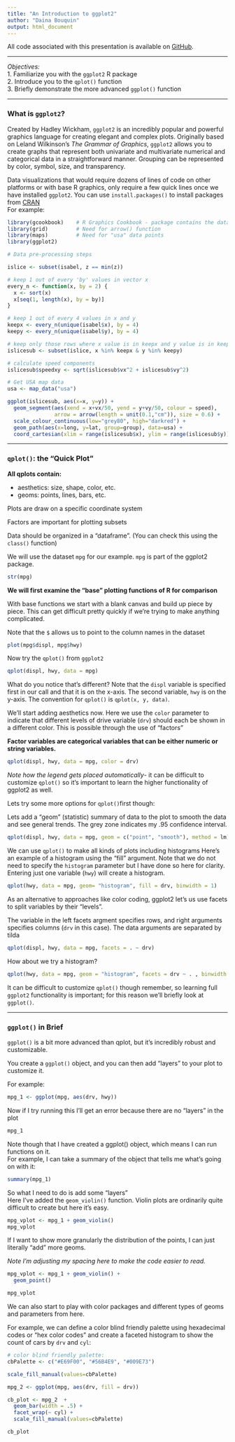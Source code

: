 ```yaml
---
title: "An Introduction to ggplot2"
author: "Daina Bouquin"
output: html_document
---
```


All code associated with this presentation is available on [GitHub][1].

************

*Objectives:*  
1. Familiarize you with the `ggplot2` R package  
2. Introduce you to the `qplot()` function  
3. Briefly demonstrate the more advanced `ggplot()` function  

************
<h3> What is `ggplot2`?</h3>
  
Created by Hadley Wickham, `ggplot2` is an incredibly popular and powerful graphics language for creating elegant and complex plots. Originally based on Leland Wilkinson's *The Grammar of Graphics*, `ggplot2` allows you to create graphs that represent both univariate and multivariate numerical and categorical data in a straightforward manner. Grouping can be represented by color, symbol, size, and transparency.

Data visualizations that would require dozens of lines of code on other platforms or with base R graphics, only require a few quick lines once we have installed `ggplot2`. You can use `install.packages()` to install packages from [CRAN][2]  
For example:  
     
```r
library(gcookbook)    # R Graphics Cookbook - package contains the data for this first example
library(grid)         # Need for arrow() function
library(maps)         # Need for "usa" data points
library(ggplot2)
```
```r
# Data pre-processing steps

islice <- subset(isabel, z == min(z)) 

# keep 1 out of every 'by' values in vector x
every_n <- function(x, by = 2) {
  x <- sort(x)
  x[seq(1, length(x), by = by)]
}

# keep 1 out of every 4 values in x and y
keepx <- every_n(unique(isabel$x), by = 4)
keepy <- every_n(unique(isabel$y), by = 4)

# keep only those rows where x value is in keepx and y value is in keepy
islicesub <- subset(islice, x %in% keepx & y %in% keepy)

# calculate speed components
islicesub$speedxy <- sqrt(islicesub$vx^2 + islicesub$vy^2)

# Get USA map data
usa <- map_data("usa")
```

```r
ggplot(islicesub, aes(x=x, y=y)) +
  geom_segment(aes(xend = x+vx/50, yend = y+vy/50, colour = speed),
               arrow = arrow(length = unit(0.1,"cm")), size = 0.6) +
  scale_colour_continuous(low="grey80", high="darkred") +
  geom_path(aes(x=long, y=lat, group=group), data=usa) +
  coord_cartesian(xlim = range(islicesub$x), ylim = range(islicesub$y))
```
  
************  
  
    
<h3>`qplot()`: the "Quick Plot"</h3>

**All qplots contain:** 
  
* aesthetics: size, shape, color, etc.
* geoms: points, lines, bars, etc.
  
Plots are draw on a specific coordinate system   
   
Factors are important for plotting subsets  
  
Data should be organized in a "dataframe". (You can check this using the `class()` function)      
    
We will use the dataset `mpg` for our example. `mpg` is part of the ggplot2 package.
```r
str(mpg)
````

**We will first examine the "base" plotting functions of R for comparison**
  
With base functions we start with a blank canvas and build up piece by piece. This can get difficult pretty quickly if we're trying to make anything complicated.

Note that the `$` allows us to point to the column names in the dataset
```r
plot(mpg$displ, mpg$hwy)
```

Now try the `qplot()` from `ggplot2` 
```r
qplot(displ, hwy, data = mpg)
```

What do you notice that's different?
Note that the `displ` variable is specified first in our call and that it is on the x-axis. The second variable, `hwy` is on the y-axis. The convention for `qplot()` is `qplot(x, y, data)`.
  
We'll start adding aesthetics now. Here we use the `color` parameter to indicate that different levels of drive variable (`drv`) should each be shown in a different color. This is possible through the use of "factors"  
  
**Factor variables are categorical variables that can be either numeric or string variables.**

```r
qplot(displ, hwy, data = mpg, color = drv)
```

*Note how the legend gets placed automatically*- it can be difficult to customize `qplot()` so it's important to learn the higher functionality of ggplot2 as well.  
   
Lets try some more options for `qplot()`first though:

Lets add a "geom" (statistic) summary of data to the plot to smooth the data and see general trends. The grey zone indicates my .95 confidence interval.


```r
qplot(displ, hwy, data = mpg, geom = c("point", "smooth"), method = lm)
```

We can use `qplot()` to make all kinds of plots including histograms
Here's an example of a histogram using the "fill" argument. Note that we do not need to specify the `histogram` parameter but I have done so here for clarity. Entering just one variable (`hwy`) will create a histogram. 
```r
qplot(hwy, data = mpg, geom= "histogram", fill = drv, binwidth = 1)
```

As an alternative to approaches like color coding, ggplot2 let's us use facets to split variables by their "levels".  

The variable in the left facets argment specifies rows, and right arguments specifies columns (`drv` in this case). The data arguments are separated by tilda 
```r
qplot(displ, hwy, data = mpg, facets = . ~ drv)
```

How about we try a histogram?
```r
qplot(hwy, data = mpg, geom = "histogram", facets = drv ~ . , binwidth = 1)
```

It can be difficult to customize `qplot()` though remember, so learning full `ggplot2` functionality is important; for this reason we'll briefly look at `ggplot()`.
  
************  
  
<h3>`ggplot()` in Brief </h3>  

`ggplot()` is a bit more advanced than qplot, but it's incredibly robust and customizable.   
  
You create a `ggplot()` object, and you can then add "layers" to your plot to customize it.   
  
For example:

```r

mpg_1 <- ggplot(mpg, aes(drv, hwy))
```
  
Now if I try running this I'll get an error because there are no "layers" in the plot  
```r
mpg_1
```
  
Note though that I have created a ggplot() object, which means I can run functions on it.   
For example, I can take a summary of the object that tells me what's going on with it:

```r
summary(mpg_1)
```
   
So what I need to do is add some "layers"   
Here I've added the `geom_violin()` function. Violin plots are ordinarily quite difficult to create but here it's easy. 

```r
mpg_vplot <- mpg_1 + geom_violin()
mpg_vplot
```
  
If I want to show more granularly the distribution of the points, I can just literally "add" more geoms.   
   
*Note I'm adjusting my spacing here to make the code easier to read.*
   
```r
mpg_vplot <- mpg_1 + geom_violin() + 
  geom_point() 

mpg_vplot
```
  
We can also start to play with color packages and different types of geoms and parameters from here.
  
For example, we can define a color blind friendly palette using hexadecimal codes or "hex color codes" and create a faceted histogram to show the count of cars by `drv` and `cyl`:
  
```r
# color blind friendly palette:
cbPalette <- c("#E69F00", "#56B4E9", "#009E73")

scale_fill_manual(values=cbPalette)

mpg_2 <- ggplot(mpg, aes(drv, fill = drv)) 

cb_plot <- mpg_2  + 
  geom_bar(width = .5) + 
  facet_wrap(~ cyl) + 
  scale_fill_manual(values=cbPalette)

cb_plot

```

[1]: https://github.com/dbouquin/Dartmouth_ggplot2
[2]: https://cran.r-project.org/
